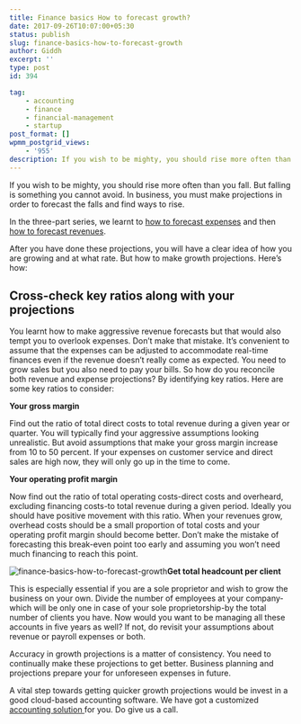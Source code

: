 ```yaml
---
title: Finance basics How to forecast growth?
date: 2017-09-26T10:07:00+05:30
status: publish
slug: finance-basics-how-to-forecast-growth
author: Giddh
excerpt: ''
type: post
id: 394

tag:
    - accounting
    - finance
    - financial-management
    - startup
post_format: []
wpmm_postgrid_views:
    - '955'
description: If you wish to be mighty, you should rise more often than you fall. But falling is something you cannot avoid. In business, you must make projections
---
```

If you wish to be mighty, you should rise more often than you fall. But falling is something you cannot avoid. In business, you must make projections in order to forecast the falls and find ways to rise.

In the three-part series, we learnt to [how to forecast expenses](https://giddh.com/blog/finance-basics-how-to-forecast-expenses) and then [how to forecast revenues](https://giddh.com/blog/finance-basics-how-to-forecast-revenue).

After you have done these projections, you will have a clear idea of how you are growing and at what rate. But how to make growth projections. Here’s how:

**Cross-check key ratios along with your projections**
------------------------------------------------------

You learnt how to make aggressive revenue forecasts but that would also tempt you to overlook expenses. Don’t make that mistake. It’s convenient to assume that the expenses can be adjusted to accommodate real-time finances even if the revenue doesn’t really come as expected. You need to grow sales but you also need to pay your bills. So how do you reconcile both revenue and expense projections? By identifying key ratios. Here are some key ratios to consider:

**Your gross margin**

Find out the ratio of total direct costs to total revenue during a given year or quarter. You will typically find your aggressive assumptions looking unrealistic. But avoid assumptions that make your gross margin increase from 10 to 50 percent. If your expenses on customer service and direct sales are high now, they will only go up in the time to come.

**Your operating profit margin**

Now find out the ratio of total operating costs-direct costs and overheard, excluding financing costs-to total revenue during a given period. Ideally you should have positive movement with this ratio. When your revenues grow, overhead costs should be a small proportion of total costs and your operating profit margin should become better. Don’t make the mistake of forecasting this break-even point too early and assuming you won’t need much financing to reach this point.

<img class="wp-block-image size-large" src = "https://miro.medium.com/max/1536/1*Xg2nUvXappjm_m3rNmJZ0A.jpeg" alt="finance-basics-how-to-forecast-growth" />**Get total headcount per client**

This is especially essential if you are a sole proprietor and wish to grow the business on your own. Divide the number of employees at your company-which will be only one in case of your sole proprietorship-by the total number of clients you have. Now would you want to be managing all these accounts in five years as well? If not, do revisit your assumptions about revenue or payroll expenses or both.

Accuracy in growth projections is a matter of consistency. You need to continually make these projections to get better. Business planning and projections prepare your for unforeseen expenses in future.

A vital step towards getting quicker growth projections would be invest in a good cloud-based accounting software. We have got a customized [accounting solution ](https://giddh.com)for you. Do give us a call.